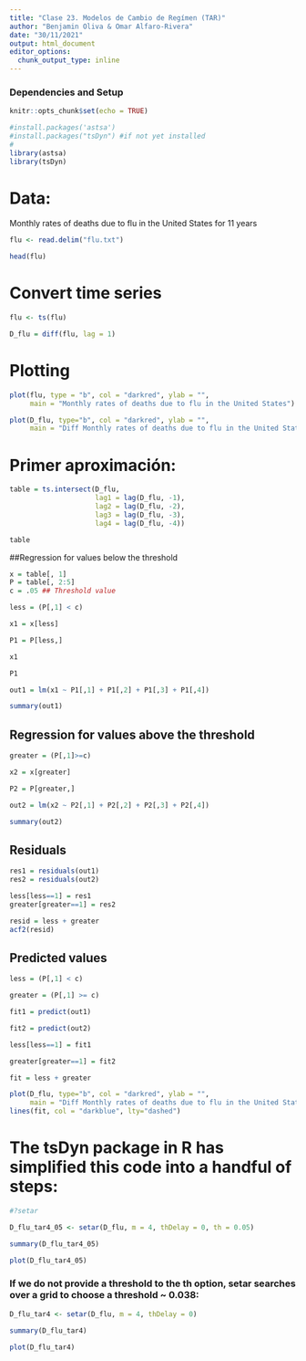 ```yaml
---
title: "Clase 23. Modelos de Cambio de Regímen (TAR)"
author: "Benjamin Oliva & Omar Alfaro-Rivera"
date: "30/11/2021"
output: html_document
editor_options: 
  chunk_output_type: inline
---
```


### Dependencies and Setup
```r
knitr::opts_chunk$set(echo = TRUE)

#install.packages('astsa')
#install.packages("tsDyn") #if not yet installed
#
library(astsa)
library(tsDyn)

```

# Data:
Monthly rates of deaths due to flu in the United States for 11 years

```r

flu <- read.delim("flu.txt")

head(flu)

```

# Convert time series

```r

flu <- ts(flu)

D_flu = diff(flu, lag = 1)

```

# Plotting

```r

plot(flu, type = "b", col = "darkred", ylab = "", 
     main = "Monthly rates of deaths due to flu in the United States")

plot(D_flu, type="b", col = "darkred", ylab = "", 
     main = "Diff Monthly rates of deaths due to flu in the United States")

```

# Primer aproximación:

```r

table = ts.intersect(D_flu, 
                     lag1 = lag(D_flu, -1), 
                     lag2 = lag(D_flu, -2), 
                     lag3 = lag(D_flu, -3), 
                     lag4 = lag(D_flu, -4))

table

```

##Regression for values below the threshold

```r

x = table[, 1]
P = table[, 2:5]
c = .05 ## Threshold value

less = (P[,1] < c)

x1 = x[less]

P1 = P[less,]

```

```r
x1
```
```r
P1

```

```r

out1 = lm(x1 ~ P1[,1] + P1[,2] + P1[,3] + P1[,4])

summary(out1)

```

## Regression for values above the threshold

```r

greater = (P[,1]>=c)

x2 = x[greater]

P2 = P[greater,]

```

```r

out2 = lm(x2 ~ P2[,1] + P2[,2] + P2[,3] + P2[,4])

summary(out2)

```

## Residuals

```r

res1 = residuals(out1)
res2 = residuals(out2)

less[less==1] = res1
greater[greater==1] = res2

resid = less + greater
acf2(resid)

```

## Predicted values

```r

less = (P[,1] < c)

greater = (P[,1] >= c)

fit1 = predict(out1)

fit2 = predict(out2)

less[less==1] = fit1

greater[greater==1] = fit2

fit = less + greater

plot(D_flu, type="b", col = "darkred", ylab = "", 
     main = "Diff Monthly rates of deaths due to flu in the United States")
lines(fit, col = "darkblue", lty="dashed")

```

# The tsDyn package in R has simplified this code into a handful of steps:

```r

#?setar

D_flu_tar4_05 <- setar(D_flu, m = 4, thDelay = 0, th = 0.05) 

summary(D_flu_tar4_05) 

```

```r

plot(D_flu_tar4_05)

```

### If we do not provide a threshold to the th option, setar searches over a grid to choose a threshold ~ 0.038:

```r

D_flu_tar4 <- setar(D_flu, m = 4, thDelay = 0)

summary(D_flu_tar4)

plot(D_flu_tar4)

```
